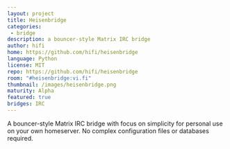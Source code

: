 ```yaml
---
layout: project
title: Heisenbridge
categories:
 - bridge
description: a bouncer-style Matrix IRC bridge
author: hifi
home: https://github.com/hifi/heisenbridge
language: Python
license: MIT
repo: https://github.com/hifi/heisenbridge
room: "#heisenbridge:vi.fi"
thumbnail: /images/heisenbridge.png
maturity: Alpha
featured: true
bridges: IRC
---
```


A bouncer-style Matrix IRC bridge with focus on simplicity for personal use on your own homeserver. No complex configuration files or databases required.
